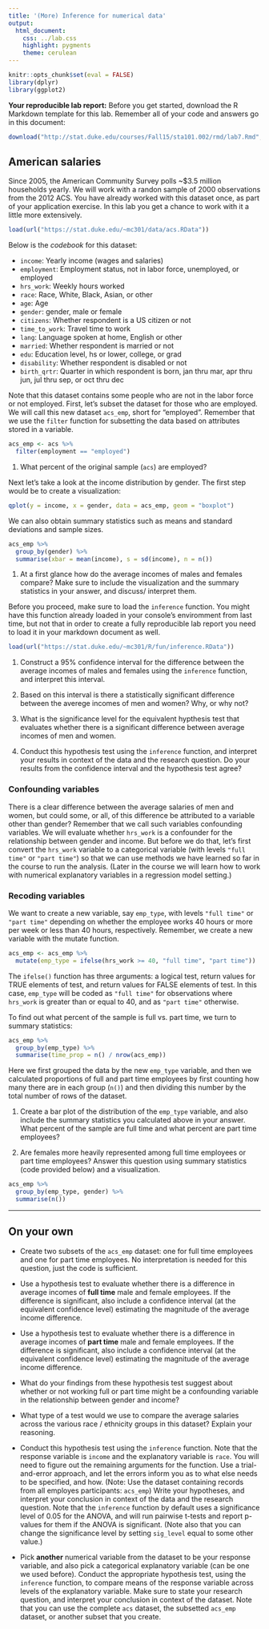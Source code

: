 ```yaml
---
title: '(More) Inference for numerical data'
output:
  html_document:
    css: ../lab.css
    highlight: pygments
    theme: cerulean
---
```


```r
knitr::opts_chunk$set(eval = FALSE)
library(dplyr)
library(ggplot2)
```

<div id="template">
**Your reproducible lab report:** Before you get started, download the R Markdown 
template for this lab. Remember all of your code and answers go in this document:
```r
download("http://stat.duke.edu/courses/Fall15/sta101.002/rmd/lab7.Rmd", destfile = "lab7.Rmd")
```
</div>

## American salaries

Since 2005, the American Community Survey polls ~$3.5 million households yearly. We will work 
with a randon sample of 2000 observations from the 2012 ACS. You have already worked with this 
dataset once, as part of your application exercise. In this lab you get a chance to work with 
it a little more extensively.

```r
load(url("https://stat.duke.edu/~mc301/data/acs.RData"))
```

Below is the *codebook* for this dataset:

* `income`: Yearly income (wages and salaries)
* `employment`: Employment status, not in labor force, unemployed, or employed
* `hrs_work`: Weekly hours worked
* `race`: Race, White, Black, Asian, or other
* `age`: Age
* `gender`: gender, male or female
* `citizens`: Whether respondent is a US citizen or not
* `time_to_work`: Travel time to work
* `lang`: Language spoken at home, English or other
* `married`: Whether respondent is married or not
* `edu`: Education level, hs or lower, college, or grad
* `disability`: Whether respondent is disabled or not
* `birth_qrtr`: Quarter in which respondent is born, jan thru mar, apr thru jun, jul thru sep, or oct thru dec

Note that this dataset contains some people who are not in the labor force or not employed. 
First, let's subset the dataset for those who are employed. We will call this new dataset 
`acs_emp`, short for "employed". Remember that we use the `filter` function for subsetting
the data based on attributes stored in a variable.

```r
acs_emp <- acs %>%
  filter(employment == "employed")
```

1.  What percent of the original sample (`acs`) are employed?

Next let's take a look at the income distribution by gender. The first step would be to
create a visualization:

```r
qplot(y = income, x = gender, data = acs_emp, geom = "boxplot")
```

We can also obtain summary statistics such as means and standard deviations and sample sizes.

```r
acs_emp %>%
  group_by(gender) %>%
  summarise(xbar = mean(income), s = sd(income), n = n())
```

1.  At a first glance how do the average incomes of males and females compare? Make sure
    to include the visualization and the summary statistics in your answer, and discuss/
    interpret them.

Before you proceed, make sure to load the `inference` function. You might have this function
already loaded in your console's enviromment from last time, but not that in order to create a 
fully reproducible lab report you need to load it in your markdown document as well.

```r
load(url("https://stat.duke.edu/~mc301/R/fun/inference.RData"))
```
    
1.  Construct a 95% confidence interval for the difference between the average incomes of 
    males and females using the `inference` function, and interpret this
    interval. 
    
1.  Based on this interval is there a statistically significant difference between the 
    averege incomes of men and women? Why, or why not?
    
1.  What is the significance level for the equivalent hypthesis test that evaluates whether 
    there is a significant difference between average incomes of men and women.

1.  Conduct this hypothesis test using the `inference` function, and interpret your results 
    in context of the data and the research question. Do your results from the
    confidence interval and the hypothesis test agree?

### Confounding variables

There is a clear difference between the average salaries of men and women, but could some,
or all, of this difference be attributed to a variable other than gender? Remember that we 
call such variables confounding variables. We will evaluate whether `hrs_work` is a 
confounder for the relationship between gender and income. But before we do that, let's
first convert the `hrs_work` variable to a categorical variable (with levels `"full time"`
or `"part time"`) so that we can use methods we have learned so far in the course to run
the analysis. (Later in the course we will learn how to work with numerical explanatory
variables in a regression model setting.)

### Recoding variables

We want to create a new variable, say `emp_type`, with levels `"full time"` or `"part time"` 
depending on whether the employee works 40 hours or more per week or less than 40 hours,
respectively. Remember, we create a new variable with the mutate function.

```r
acs_emp <- acs_emp %>%
  mutate(emp_type = ifelse(hrs_work >= 40, "full time", "part time"))
```

The `ifelse()` function has three arguments: a logical test, return values for TRUE elements
of test, and return values for FALSE elements of test. In this case, `emp_type` will be coded 
as `"full time"` for observations where `hrs_work` is greater than or equal to 40, and as 
`"part time"` otherwise.

To find out what percent of the sample is full vs. part time, we turn to summary statistics:

```r
acs_emp %>%
  group_by(emp_type) %>%
  summarise(time_prop = n() / nrow(acs_emp))
```

Here we first grouped the data by the new `emp_type` variable, and then we calculated 
proportions of full and part time employees by first counting how many there are in each group 
(`n()`) and then dividing this number by the total number of rows of the dataset.

1.  Create a bar plot of the distribution of the `emp_type` variable, and also include the
    summary statistics you calculated above in your answer. What percent of the sample
    are full time and what percent are part time employees?

1.  Are females more heavily represented among full time employees or part time employees?
    Answer this question using summary statistics (code provided below) and a visualization.

```r
acs_emp %>%
  group_by(emp_type, gender) %>%
  summarise(n())
```

* * *

## On your own
<div class="oyo">

-   Create two subsets of the `acs_emp` dataset: one for full time employees and one 
    for part time employees. No interpretation is needed for this question, 
    just the code is sufficient.
  
-   Use a hypothesis test to evaluate whether there is a difference in average 
    incomes of **full time** male and female employees. If the difference is 
    significant, also include a confidence interval (at the equivalent confidence 
    level) estimating the magnitude of the average income difference.
    
-   Use a hypothesis test to evaluate whether there is a difference in average incomes
    of **part time** male and female employees. If the difference is significant,
    also include a confidence interval (at the equivalent confidence level) estimating
    the magnitude of the average income difference.
    
-   What do your findings from these hypothesis test suggest about whether or not working
    full or part time might be a confounding variable in the relationship between
    gender and income?
    
-   What type of a test would we use to compare the average salaries across the various 
    race / ethnicity groups in this dataset? Explain your reasoning.

-   Conduct this hypothesis test using the `inference` function. Note that the response variable 
    is `income` and the explanatory variable is `race`. You will need to figure out the remaining
    arguments for the function. Use a trial-and-error approach, and let the errors inform you as
    to what else needs to be specified, and how. (Note: Use the dataset containing records from
    all employes participants: `acs_emp`) Write your hypotheses, and interpret your conclusion in
    context of the data and the research question. Note that the `inference` function by default
    uses a significance level of 0.05 for the ANOVA, and will run pairwise t-tests and report
    p-values for them if the ANOVA is significant. (Note also that you can change the significance
    level by setting `sig_level` equal to some other value.)

-   Pick **another** numerical variable from the dataset to be your response variable, and 
    also pick a categorical explanatory variable (can be one we used before). Conduct the
    appropriate hypothesis test, using the `inference` function, to compare means of the
    response variable across levels of the explanatory variable. Make sure to state your 
    research question, and interpret your conclusion in context of the dataset. Note that you
    can use the complete `acs` dataset, the subsetted `acs_emp` dataset, or another subset 
    that you create.
</div>